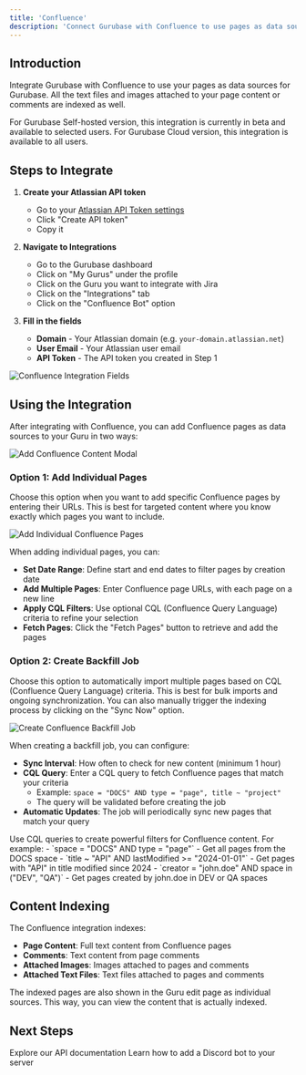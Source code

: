 ```yaml
---
title: 'Confluence'
description: 'Connect Gurubase with Confluence to use pages as data sources'
---
```


## Introduction

Integrate Gurubase with Confluence to use your pages as data sources for Gurubase. All the text files and images attached to your page content or comments are indexed as well.

<Note>
  For Gurubase Self-hosted version, this integration is currently in beta and available to selected users.
  For Gurubase Cloud version, this integration is available to all users.
</Note>

## Steps to Integrate

1. **Create your Atlassian API token**
    - Go to your [Atlassian API Token settings](https://id.atlassian.com/manage-profile/security/api-tokens)
    - Click "Create API token"
    - Copy it

2. **Navigate to Integrations**
   - Go to the Gurubase dashboard
   - Click on "My Gurus" under the profile
   - Click on the Guru you want to integrate with Jira
   - Click on the "Integrations" tab
   - Click on the "Confluence Bot" option

3. **Fill in the fields**
    - **Domain** - Your Atlassian domain (e.g. `your-domain.atlassian.net`)
    - **User Email** - Your Atlassian user email
    - **API Token** - The API token you created in Step 1

<Frame>
  <img src="/images/ingestion/confluence/confluence-fields.png" alt="Confluence Integration Fields" />
</Frame>

## Using the Integration

After integrating with Confluence, you can add Confluence pages as data sources to your Guru in two ways:

<Frame>
  <img src="/images/ingestion/confluence/modal.png" alt="Add Confluence Content Modal" />
</Frame>

### Option 1: Add Individual Pages

Choose this option when you want to add specific Confluence pages by entering their URLs. This is best for targeted content where you know exactly which pages you want to include.

<Frame>
  <img src="/images/ingestion/confluence/individual.png" alt="Add Individual Confluence Pages" />
</Frame>

When adding individual pages, you can:
- **Set Date Range**: Define start and end dates to filter pages by creation date
- **Add Multiple Pages**: Enter Confluence page URLs, with each page on a new line
- **Apply CQL Filters**: Use optional CQL (Confluence Query Language) criteria to refine your selection
- **Fetch Pages**: Click the "Fetch Pages" button to retrieve and add the pages

### Option 2: Create Backfill Job

Choose this option to automatically import multiple pages based on CQL (Confluence Query Language) criteria. This is best for bulk imports and ongoing synchronization. You can also manually trigger the indexing process by clicking on the "Sync Now" option.

<Frame>
  <img src="/images/ingestion/confluence/backfill.png" alt="Create Confluence Backfill Job" />
</Frame>

When creating a backfill job, you can configure:
- **Sync Interval**: How often to check for new content (minimum 1 hour)
- **CQL Query**: Enter a CQL query to fetch Confluence pages that match your criteria
  - Example: `space = "DOCS" AND type = "page", title ~ "project"`
  - The query will be validated before creating the job
- **Automatic Updates**: The job will periodically sync new pages that match your query

<Note>
Use CQL queries to create powerful filters for Confluence content. For example:
- `space = "DOCS" AND type = "page"` - Get all pages from the DOCS space
- `title ~ "API" AND lastModified >= "2024-01-01"` - Get pages with "API" in title modified since 2024
- `creator = "john.doe" AND space in ("DEV", "QA")` - Get pages created by john.doe in DEV or QA spaces
</Note>

## Content Indexing

The Confluence integration indexes:

- **Page Content**: Full text content from Confluence pages
- **Comments**: Text content from page comments
- **Attached Images**: Images attached to pages and comments
- **Attached Text Files**: Text files attached to pages and comments

<Note>
The indexed pages are also shown in the Guru edit page as individual sources. This way, you can view the content that is actually indexed.
</Note>

## Next Steps

<CardGroup cols={2}>
  <Card
    title="API Reference"
    icon="code"
    href="/api-reference/introduction"
  >
    Explore our API documentation
  </Card>
  <Card
    title="Add Discord Bot to Your Server"
    icon="discord"
    href="/integrations/bots/discord"
  >
    Learn how to add a Discord bot to your server
  </Card>
</CardGroup>
